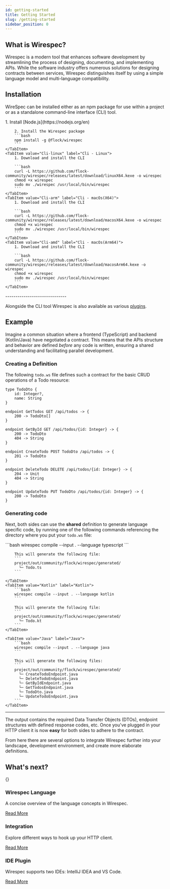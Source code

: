 ```yaml
---
id: getting-started
title: Getting Started
slug: /getting-started
sidebar_position: 0
---
```



## What is Wirespec?

Wirespec is a modern tool that enhances software development by streamlining the process of designing, documenting,
and implementing APIs. While the software industry offers numerous solutions for designing contracts between services,
Wirespec distinguishes itself by using a simple language model and multi-language compatibility.

## Installation

WireSpec can be installed either as an npm package for use within a project or as a standalone command-line interface
(CLI) tool.

[//]: # (TODO should be Npm + Docker + Homebrew)

<Tabs>
    <TabItem value="npm" label="Npm">
        1. Install [Node.js](https://nodejs.org/en)

        2. Install the Wirespec package
        ```bash
        npm install -g @flock/wirespec
        ```
    </TabItem>
    <TabItem value="Cli-linux" label="Cli - Linux">
        1. Download and install the CLI

        ```bash
        curl -L https://github.com/flock-community/wirespec/releases/latest/download/linuxX64.kexe -o wirespec
        chmod +x wirespec
        sudo mv ./wirespec /usr/local/bin/wirespec
        ```
    </TabItem>
    <TabItem value="Cli-arm" label="Cli - macOs(X64)">
        1. Download and install the CLI

        ```bash
        curl -L https://github.com/flock-community/wirespec/releases/latest/download/macosX64.kexe -o wirespec
        chmod +x wirespec
        sudo mv ./wirespec /usr/local/bin/wirespec
        ```
    </TabItem>
    <TabItem value="Cli-amd" label="Cli - macOs(Arm64)">
        1. Download and install the CLI

        ```bash
        curl -L https://github.com/flock-community/wirespec/releases/latest/download/macosArm64.kexe -o wirespec
        chmod +x wirespec
        sudo mv ./wirespec /usr/local/bin/wirespec
        ```
    </TabItem>
</Tabs>
------------------------------

Alongside the CLI tool Wirespec is also available as various [plugins](plugins).

## Example

Imagine a common situation where a frontend (TypeScript) and backend (Kotlin/Java) have negotiated a contract. This
means that the APIs structure and behavior are defined *before* any code is written, ensuring a shared understanding
and facilitating parallel development.

### Creating a Definition

The following `todo.ws` file defines such a contract for the basic CRUD operations of a Todo resource:

```wirespec title="todo.ws"
type TodoDto {
    id: Integer?,
    name: String
}

endpoint GetTodos GET /api/todos -> {
    200 -> TodoDto[]
}

endpoint GetById GET /api/todos/{id: Integer} -> {
    200 -> TodoDto
    404 -> String
}

endpoint CreateTodo POST TodoDto /api/todos -> {
    201 -> TodoDto
}

endpoint DeleteTodo DELETE /api/todos/{id: Integer} -> {
    204 -> Unit
    404 -> String
}

endpoint UpdateTodo PUT TodoDto /api/todos/{id: Integer} -> {
    200 -> TodoDto
}
```

### Generating code

Next, both sides can use the **shared** definition to generate language specific code, by running
one of the following commands referencing the directory where you put your `todo.ws` file:

<Tabs>
    <TabItem value="TypeScript" label="TypeScript">
        ```bash
        wirespec compile --input . --language typescript
        ```

        This will generate the following file:
        ```
        project/out/community/flock/wirespec/generated/
          └─ Todo.ts
        ```

    </TabItem>
    <TabItem value="Kotlin" label="Kotlin">
        ```bash
        wirespec compile --input . --language kotlin
        ```

        This will generate the following file:
        ```
        project/out/community/flock/wirespec/generated/
          └─ Todo.kt
        ```
    </TabItem>

    <TabItem value="Java" label="Java">
        ```bash
        wirespec compile --input . --language java
        ```

        This will generate the following files:
        ```
        project/out/community/flock/wirespec/generated/
          └─ CreateTodoEndpoint.java
          └─ DeleteTodoEndpoint.java
          └─ GetByIdEndpoint.java
          └─ GetTodosEndpoint.java
          └─ TodoDto.java
          └─ UpdateTodoEndpoint.java
        ```
    </TabItem>
</Tabs>

------------------------------

The output contains the required Data Transfer Objects (DTOs), endpoint structures with defined response codes, etc.
Once you've plugged in your HTTP client it is now **easy** for both sides to adhere to the contract.

From here there are several options to integrate Wirespec further into your landscape, development environment, and
create more elaborate definitions.

[//]: # (Gotta knock it out of the park here)

## What's next?

<div style={{ display: 'flex', gap: '20px' }}>  {}
    <div style={{ flex: '1', border: '1px solid #ccc', padding: '15px', borderRadius: '5px' }}>
        <h3>Wirespec Language</h3>
        <p>A concise overview of the language concepts in Wirespec.</p>
        <a href="/docs/language">Read More</a>
    </div>
    <div style={{ flex: '1', border: '1px solid #ccc', padding: '15px', borderRadius: '5px' }}>
        <h3>Integration</h3>
        <p>Explore different ways to hook up your HTTP client.</p>
        <a href="/docs/integration">Read More</a>
    </div>
    <div style={{ flex: '1', border: '1px solid #ccc', padding: '15px', borderRadius: '5px' }}>
        <h3>IDE Plugin</h3>
        <p>Wirespec supports two IDEs: IntelliJ IDEA and VS Code.</p>
        <a href="/docs/integration">Read More</a>
    </div>
</div>
